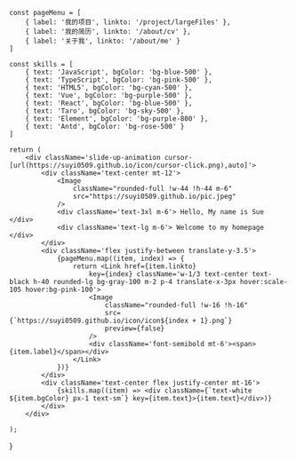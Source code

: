 


    const pageMenu = [
        { label: '我的项目', linkto: '/project/largeFiles' },
        { label: '我的简历', linkto: '/about/cv' },
        { label: '关于我', linkto: '/about/me' }
    ]

    const skills = [
        { text: 'JavaScript', bgColor: 'bg-blue-500' },
        { text: 'TypeScript', bgColor: 'bg-pink-500' },
        { text: 'HTML5', bgColor: 'bg-cyan-500' },
        { text: 'Vue', bgColor: 'bg-purple-500' },
        { text: 'React', bgColor: 'bg-blue-500' },
        { text: 'Taro', bgColor: 'bg-sky-500' },
        { text: 'Element', bgColor: 'bg-purple-800' },
        { text: 'Antd', bgColor: 'bg-rose-500' }
    ]

    return (
        <div className='slide-up-animation cursor-[url(https://suyi0509.github.io/icon/cursor-click.png),auto]'>
            <div className='text-center mt-12'>
                <Image
                    className="rounded-full !w-44 !h-44 m-6"
                    src="https://suyi0509.github.io/pic.jpeg"
                />
                <div className='text-3xl m-6'> Hello, My name is Sue </div>
                <div className='text-lg m-6'> Welcome to my homepage </div>
            </div>
            <div className='flex justify-between translate-y-3.5'>
                {pageMenu.map((item, index) => {
                    return <Link href={item.linkto}
                        key={index} className='w-1/3 text-center text-black h-40 rounded-lg bg-gray-100 m-2 p-4 translate-x-3px hover:scale-105 hover:bg-pink-100'>
                        <Image
                            className="rounded-full !w-16 !h-16"
                            src={`https://suyi0509.github.io/icon/icon${index + 1}.png`}
                            preview={false}
                        />
                        <div className='font-semibold mt-6'><span>{item.label}</span></div>
                    </Link>
                })}
            </div>
            <div className='text-center flex justify-center mt-16'>
                {skills.map((item) => <div className={`text-white ${item.bgColor} px-1 text-sm`} key={item.text}>{item.text}</div>)}
            </div>
        </div>

    );

}
